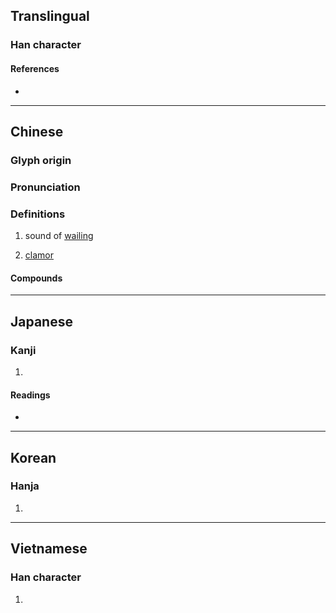{{character info/new}}
==Translingual==

===Han character===
{{Han char|rn=30|rad=口|as=11|sn=14|four=68040|canj=RGSK,RQSK|ids=⿰口敖}}

====References====
* {{Han ref|kx=0204.150|dkj=04142|dj=0426.350|hdz=10664.040|uh=55F7|ud=22007|bh=B9C8|bd=47560}}

----

==Chinese==
{{zh-forms}}

===Glyph origin===
{{Han etym}}

===Pronunciation===
{{zh-pron
|m=áo
|c=ngou4
|mc=y
|oc=y
|cat=
}}

===Definitions===
{{zh-hanzi}}

# {{lb|zh|onomatopoeia}} sound of [[wail]]ing 
# {{lb|zh|onomatopoeia}} [[clamor]]

====Compounds====
{{zh-der|嗷嗷|嗷嗷嘔嘔|嗷嗷待哺|嗷嘈|嗷騷|嗷鴻|鴻嗷}}

----

==Japanese==

===Kanji===
{{ja-kanji|grade=|rs=口11}}

# {{defn|lang=ja|sort=口11}}

====Readings====
* {{ja-readings|on=[[ごう]] (gō)|kun=[[かまびすし]] (kamabisushi)}}

----

==Korean==

===Hanja===
{{ko-hanja|hangeul=오|rv=o|mr=o}}

# {{defn|lang=ko|sort=口11}}

----

==Vietnamese==

===Han character===
{{vi-hantu|[[ngao]], [[ngào]], [[ngoao]]|rs=口11}}

# {{defn|lang=vi}}